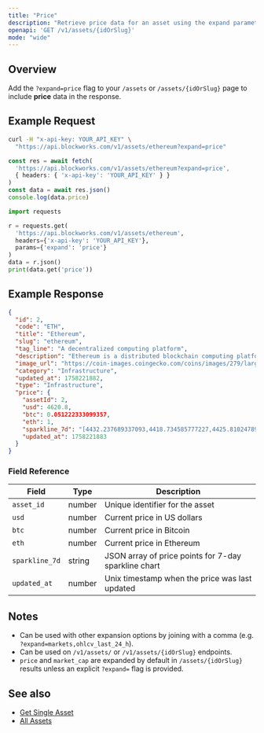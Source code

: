 ```yaml
---
title: "Price"
description: "Retrieve price data for an asset using the expand parameter"
openapi: 'GET /v1/assets/{idOrSlug}'
mode: "wide"
---
```


## Overview

Add the `?expand=price` flag to your `/assets` or `/assets/{idOrSlug}` page to include **price** data in the response.

## Example Request

<CodeGroup>

```bash cURL
curl -H "x-api-key: YOUR_API_KEY" \
  "https://api.blockworks.com/v1/assets/ethereum?expand=price"
```

```typescript TypeScript
const res = await fetch(
  'https://api.blockworks.com/v1/assets/ethereum?expand=price',
  { headers: { 'x-api-key': 'YOUR_API_KEY' } }
)
const data = await res.json()
console.log(data.price)
```

```python Python
import requests

r = requests.get(
  'https://api.blockworks.com/v1/assets/ethereum',
  headers={'x-api-key': 'YOUR_API_KEY'},
  params={'expand': 'price'}
)
data = r.json()
print(data.get('price'))
```

</CodeGroup>

## Example Response

```json
{
  "id": 2,
  "code": "ETH",
  "title": "Ethereum",
  "slug": "ethereum",
  "tag_line": "A decentralized computing platform",
  "description": "Ethereum is a distributed blockchain computing platform for smart contracts and decentralized applications. Its native token is ether (ETH), which primarily serves as a means of payment for transaction fees and as collateral for borrowing specific ERC-20 tokens within the decentralized finance (DeFi) sector.",
  "image_url": "https://coin-images.coingecko.com/coins/images/279/large/ethereum.png?1696501628",
  "category": "Infrastructure",
  "updated_at": 1758221882,
  "type": "Infrastructure",
  "price": {
    "assetId": 2,
    "usd": 4620.8,
    "btc": 0.051222333099357,
    "eth": 1,
    "sparkline_7d": "[4432.237689337093,4418.734585777227,4425.810247897161,4416.802220721196,4430.781637965661,4459.15548633424,4459.31901599882,4523.134693405562,4501.376663009836,4508.6566019873535,4507.222484025922,4524.424704087869,4550.14869399099,4538.2792315782635,4529.896948234813,4522.443059350678,4513.63170246991,4515.116000841005,4519.163453777715,4529.680610156167,4536.751853389971,4547.617065156476,4547.09093014933,4576.40976676095,4609.982891673514,4624.207517902176,4660.545960904753,4666.558168875513,4656.856510320215,4703.275009608163,4708.841744149995,4710.714808350414,4706.606389434979,4704.464857920136,4762.7359405153,4748.852414082198,4724.29254299844,4712.022676936822,4715.002444456604,4727.604617651362,4732.642068962556,4718.130385491352,4722.796640028064,4723.031921093237,4683.353712508085,4692.2181244708,4656.001732420619,4620.425114162406,4632.371949422324,4646.206405597374,4640.13960677423,4660.6297754466705,4664.351357170296,4660.7909806879115,4669.028586485019,4673.321166918544,4675.229280195361,4686.666478079155,4668.695581933468,4662.080456986905,4678.811553930819,4667.58609000575,4654.922747321775,4659.454130610924,4669.2174611930495,4663.109173214232,4639.172173367362,4631.39138081903,4613.9030874130995,4603.429695694176,4582.534478690314,4594.754866143153,4617.782182090973,4604.573701808501,4617.042984357665,4618.847860162513,4627.650016735418,4630.113468968738,4606.740088999127,4601.708382590414,4623.837375027429,4623.016019131784,4638.702880691971,4643.024594552803,4659.525423635756,4632.977620240332,4596.1704420049655,4513.890870581878,4525.519797941539,4531.002845468589,4528.698118464781,4515.152007593177,4523.32220997274,4519.12807877986,4501.684840571672,4494.988139510047,4503.412429594388,4502.989891416316,4492.196960821642,4512.192551642836,4524.657142396405,4515.331765053863,4522.7579691582605,4513.840082395482,4519.696921048654,4516.384464061332,4523.239063653935,4517.461239667967,4531.050144341452,4505.9955663179135,4514.757817704035,4510.6732204016935,4512.04667502411,4500.2711447551155,4502.771205088777,4500.992420825447,4456.220640792071,4445.600869317445,4468.856320298547,4466.625675273125,4491.681885098661,4480.873569624577,4491.300084414629,4495.927103961496,4509.405240412951,4523.605591930226,4503.398838715683,4514.091632216672,4514.521562348898,4532.281824482799,4500.70082104255,4474.115484280956,4515.486211148579,4543.794258167605,4544.719561286415,4510.102908589131,4498.680985255563,4484.22101524546,4492.54930798026,4502.828602920466,4504.914170052242,4490.1972038403665,4491.131169736718,4491.321465707439,4519.751094935965,4461.541858527294,4522.30131036529,4499.899392275751,4533.10381634265,4599.310397067619,4591.768794331328,4585.912191540487,4621.520410281238,4613.512626646037,4619.462679081794,4607.828265867914,4588.033668406763,4574.624208235424,4576.497673145542,4602.607451654013,4597.782496945934,4577.357510077863,4576.429907052872,4576.1003676566515,4579.064212378724,4597.639169160368,4602.277918102901,4628.905424766412]",
    "updated_at": 1758221883
  }
}
```

### Field Reference

| Field | Type | Description |
|---|---|---|
| `asset_id` | number | Unique identifier for the asset |
| `usd` | number | Current price in US dollars |
| `btc` | number | Current price in Bitcoin |
| `eth` | number | Current price in Ethereum |
| `sparkline_7d` | string | JSON array of price points for 7-day sparkline chart |
| `updated_at` | number | Unix timestamp when the price was last updated |

## Notes

- Can be used with other expansion options by joining with a comma (e.g. `?expand=markets,ohlcv_last_24_h`).
- Can be used on `/v1/assets/` or `/v1/assets/{idOrSlug}` endpoints.
- `price` and `market_cap` are expanded by default in `/assets/{idOrSlug}` results unless an explicit `?expand=` flag is provided.

## See also

- [Get Single Asset](/api-reference/assets/get-single)
- [All Assets](/api-reference/assets/list)